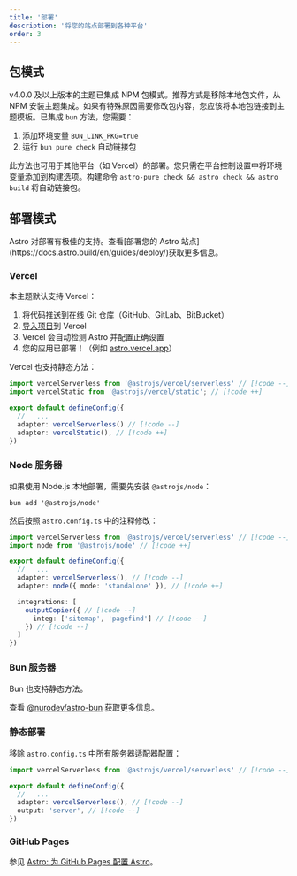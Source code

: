 ```yaml
---
title: '部署'
description: '将您的站点部署到各种平台'
order: 3
---
```



## 包模式

v4.0.0 及以上版本的主题已集成 NPM 包模式。推荐方式是移除本地包文件，从 NPM 安装主题集成。如果有特殊原因需要修改包内容，您应该将本地包链接到主题模板。已集成 `bun` 方法，您需要：

1. 添加环境变量 `BUN_LINK_PKG=true`
2. 运行 `bun pure check` 自动链接包

此方法也可用于其他平台（如 Vercel）的部署。您只需在平台控制设置中将环境变量添加到构建选项。构建命令 `astro-pure check && astro check && astro build` 将自动链接包。

## 部署模式


<Aside type='tip'>
Astro 对部署有极佳的支持。查看[部署您的 Astro 站点](https://docs.astro.build/en/guides/deploy/)获取更多信息。
</Aside>

### Vercel

本主题默认支持 Vercel：

<Steps>

1. 将代码推送到在线 Git 仓库（GitHub、GitLab、BitBucket）
2. [导入项目](https://vercel.com/new)到 Vercel
3. Vercel 会自动检测 Astro 并配置正确设置
4. 您的应用已部署！（例如 [astro.vercel.app](https://astro.vercel.app/)）

</Steps>

Vercel 也支持静态方法：

```ts title="astro.config.mjs"
import vercelServerless from '@astrojs/vercel/serverless' // [!code --]
import vercelStatic from '@astrojs/vercel/static'; // [!code ++]

export default defineConfig({
  //   ...
  adapter: vercelServerless() // [!code --]
  adapter: vercelStatic(), // [!code ++]
})
```

### Node 服务器

如果使用 Node.js 本地部署，需要先安装 `@astrojs/node`：

```shell
bun add '@astrojs/node'
```

然后按照 `astro.config.ts` 中的注释修改：

```ts title="astro.config.ts"
import vercelServerless from '@astrojs/vercel/serverless' // [!code --]
import node from '@astrojs/node' // [!code ++]

export default defineConfig({
  //   ...
  adapter: vercelServerless(), // [!code --]
  adapter: node({ mode: 'standalone' }), // [!code ++]

  integrations: [
    outputCopier({ // [!code --]
      integ: ['sitemap', 'pagefind'] // [!code --]
    }) // [!code --]
  ]
})
```

### Bun 服务器

Bun 也支持静态方法。

查看 [@nurodev/astro-bun](https://www.npmjs.com/package/@nurodev/astro-bun) 获取更多信息。

### 静态部署

移除 `astro.config.ts` 中所有服务器适配器配置：

```ts title="astro.config.ts"
import vercelServerless from '@astrojs/vercel/serverless' // [!code --]

export default defineConfig({
  //   ...
  adapter: vercelServerless(), // [!code --]
  output: 'server', // [!code --]
})
```

### GitHub Pages

参见 [Astro: 为 GitHub Pages 配置 Astro](https://docs.astro.build/en/guides/deploy/github/)。